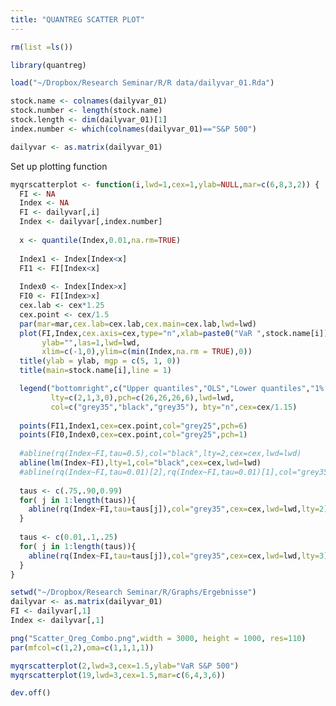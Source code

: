 ```yaml
---
title: "QUANTREG SCATTER PLOT"
---
```


```r
rm(list =ls())
```

```r
library(quantreg)
```

```r
load("~/Dropbox/Research Seminar/R/R data/dailyvar_01.Rda")
```

```r
stock.name <- colnames(dailyvar_01)
stock.number <- length(stock.name)
stock.length <- dim(dailyvar_01)[1]
index.number <- which(colnames(dailyvar_01)=="S&P 500")
```


```r
dailyvar <- as.matrix(dailyvar_01)
```


Set up plotting function
```r
myqrscatterplot <- function(i,lwd=1,cex=1,ylab=NULL,mar=c(6,8,3,2)) {
  FI <- NA
  Index <- NA
  FI <- dailyvar[,i]
  Index <- dailyvar[,index.number]
  
  x <- quantile(Index,0.01,na.rm=TRUE)
  
  Index1 <- Index[Index<x]
  FI1 <- FI[Index<x]
  
  Index0 <- Index[Index>x]
  FI0 <- FI[Index>x]
  cex.lab <- cex*1.25
  cex.point <- cex/1.5
  par(mar=mar,cex.lab=cex.lab,cex.main=cex.lab,lwd=lwd)
  plot(FI,Index,cex.axis=cex,type="n",xlab=paste0("VaR ",stock.name[i]),
       ylab="",las=1,lwd=lwd,
       xlim=c(-1,0),ylim=c(min(Index,na.rm = TRUE),0))
  title(ylab = ylab, mgp = c(5, 1, 0))
  title(main=stock.name[i],line = 1)

  legend("bottomright",c("Upper quantiles","OLS","Lower quantiles","1% quantile S&P 500"),
         lty=c(2,1,3,0),pch=c(26,26,26,6),lwd=lwd,
         col=c("grey35","black","grey35"), bty="n",cex=cex/1.15)
  
  points(FI1,Index1,cex=cex.point,col="grey25",pch=6)
  points(FI0,Index0,cex=cex.point,col="grey25",pch=1)
  
  #abline(rq(Index~FI,tau=0.5),col="black",lty=2,cex=cex,lwd=lwd)
  abline(lm(Index~FI),lty=1,col="black",cex=cex,lwd=lwd)
  #abline(rq(Index~FI,tau=0.01)[2],rq(Index~FI,tau=0.01)[1],col="grey35",lty=2,cex=cex,lwd=lwd)
  
  taus <- c(.75,.90,0.99)
  for( j in 1:length(taus)){
    abline(rq(Index~FI,tau=taus[j]),col="grey35",cex=cex,lwd=lwd,lty=2) 
  } 
  
  taus <- c(0.01,.1,.25)
  for( j in 1:length(taus)){
    abline(rq(Index~FI,tau=taus[j]),col="grey35",cex=cex,lwd=lwd,lty=3) 
  } 
}  
```


```r
setwd("~/Dropbox/Research Seminar/R/Graphs/Ergebnisse")
dailyvar <- as.matrix(dailyvar_01)
FI <- dailyvar[,1]
Index <- dailyvar[,1]

png("Scatter_Qreg_Combo.png",width = 3000, height = 1000, res=110)
par(mfcol=c(1,2),oma=c(1,1,1,1))

myqrscatterplot(2,lwd=3,cex=1.5,ylab="VaR S&P 500")
myqrscatterplot(19,lwd=3,cex=1.5,mar=c(6,4,3,6))

dev.off()

```

<!-- # Combo Chart -->

<!-- ```{r} -->
<!-- #chart_names <- c("Jpmorgan Chase & Co","Morgan Stanley Group Inc","Zions Bancorporation","American International Group Inc" -->
<!-- #                 ,"Lincoln National Corp" ,"M B I A Inc"  ) -->

<!-- chart_names <- c("J.P. Morgan Chase & Co","American International Group Inc") -->

<!-- chart_numbers <- vector(length=length(chart_names)) -->

<!-- for (i in 1:length(chart_names)) { -->
<!-- chart_numbers[i] <- which(names(dailyvar) %in% chart_names[i])   -->
<!-- } -->
<!-- ``` -->


<!-- ```{r,warning=FALSE} -->
<!-- setwd("~/Dropbox/Research Seminar/R/Graphs/Ergebnisse") -->

<!-- png("Combo_2.png",width = 3000, height = 1200,res=110) -->


<!-- op <- par(mfcol=c(2,1),cex=1) -->


<!-- myqrscatterplot(chart_numbers[1],lwd=5,cex=7) -->
<!-- #mgp.axis(1, "X Label") -->

<!-- myqrscatterplot(chart_numbers[2],lwd=5,cex=7) -->
<!-- #mgp.axis(2, "Y Label") -->

<!-- par(op) -->
<!-- dev.off() -->
<!-- ``` -->








